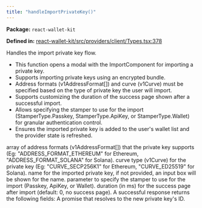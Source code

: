 ```yaml
---
title: "handleImportPrivateKey()"
---
```



<p><strong>Package:</strong> <code>react-wallet-kit</code></p>

<p><strong>Defined in:</strong> <a href="https://github.com/tkhq/sdk/blob/main/packages/react-wallet-kit/src/providers/client/Types.tsx#L378">react-wallet-kit/src/providers/client/Types.tsx:378</a></p>

<H3Bordered text="Overview" />

Handles the import private key flow.

<ul>
  <li>This function opens a modal with the ImportComponent for importing a private key.</li>
  <li>Supports importing private keys using an encrypted bundle.</li>
  <li>Address formats (v1AddressFormat[]) and curve (v1Curve) must be specified based on the type of private key the user will import.</li>
  <li>Supports customizing the duration of the success page shown after a successful import.</li>
  <li>Allows specifying the stamper to use for the import (StamperType.Passkey, StamperType.ApiKey, or StamperType.Wallet) for granular authentication control.</li>
  <li>Ensures the imported private key is added to the user's wallet list and the provider state is refreshed.</li>
</ul>

<H3Bordered text="Parameters" />

<ParamField body="params" type='HandleImportPrivateKeyParams' required={false} >
  <Expandable title="params details">
    <NestedParam parentKey="params" childKey="addressFormats" type='v1AddressFormat[]' required={true}>
array of address formats (v1AddressFormat[]) that the private key supports (Eg: "ADDRESS_FORMAT_ETHEREUM" for Ethereum, "ADDRESS_FORMAT_SOLANA" for Solana).
</NestedParam>
    <NestedParam parentKey="params" childKey="curve" type='v1Curve' required={true}>
curve type (v1Curve) for the private key (Eg: "CURVE_SECP256K1" for Ethereum, "CURVE_ED25519" for Solana).
</NestedParam>
    <NestedParam parentKey="params" childKey="keyName" type='string' required={false}>
name for the imported private key, if not provided, an input box will be shown for the name.
</NestedParam>
    <NestedParam parentKey="params" childKey="stampWith" type='StamperType' required={false}>
parameter to specify the stamper to use for the import (Passkey, ApiKey, or Wallet).
</NestedParam>
    <NestedParam parentKey="params" childKey="successPageDuration" type='number' required={false}>
duration (in ms) for the success page after import (default: 0, no success page).
</NestedParam>
  </Expandable>
</ParamField>

<H3Bordered text="Response" />
A successful response returns the following fields:

<ResponseField name="returns" type="string" required={true}>
  A promise that resolves to the new private key's ID.
</ResponseField>
